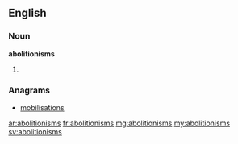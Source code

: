 ==English==

===Noun===
'''abolitionisms'''

# {{plural of|abolitionism}}

===Anagrams===
* [[mobilisations#English|mobilisations]]

[[ar:abolitionisms]]
[[fr:abolitionisms]]
[[mg:abolitionisms]]
[[my:abolitionisms]]
[[sv:abolitionisms]]
